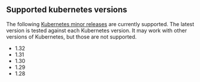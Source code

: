 ## Supported kubernetes versions

The following [Kubernetes minor releases][k8s-releases] are currently supported.
The latest version is tested against each Kubernetes version. It may work with
other versions of Kubernetes, but those are not supported.

* 1.32
* 1.31
* 1.30
* 1.29
* 1.28

[k8s-releases]: https://kubernetes.io/releases/
